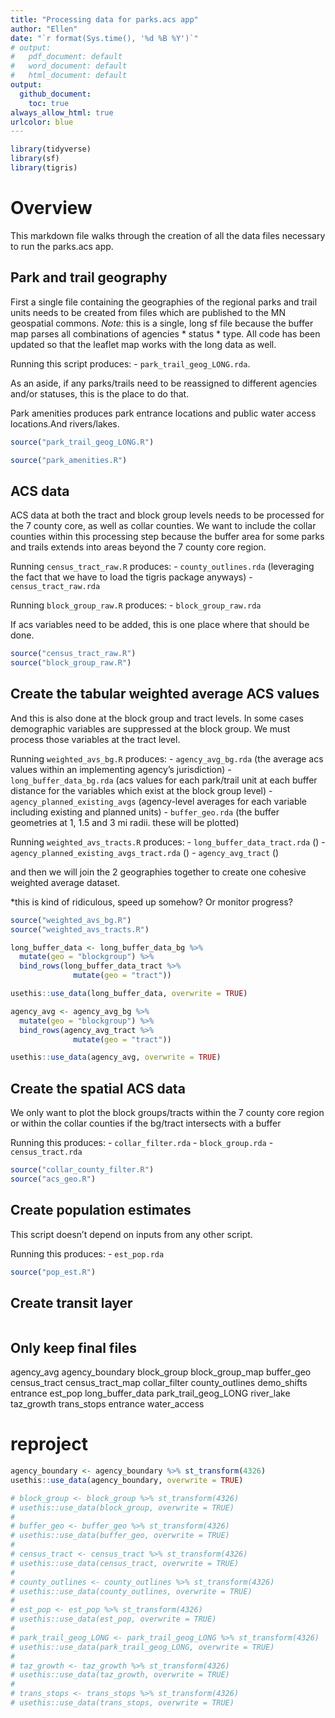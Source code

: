 ```yaml
---
title: "Processing data for parks.acs app"
author: "Ellen"
date: "`r format(Sys.time(), '%d %B %Y')`"
# output:
#   pdf_document: default
#   word_document: default
#   html_document: default
output: 
  github_document:
    toc: true
always_allow_html: true
urlcolor: blue
---
```


```r
library(tidyverse)
library(sf)
library(tigris)
```

# Overview

This markdown file walks through the creation of all the data files necessary to run the parks.acs app. 


## Park and trail geography

First a single file containing the geographies of the regional parks and trail units needs to be created from files which are published to the MN geospatial commons. *Note:* this is a single, long sf file because the buffer map parses all combinations of agencies * status * type. All code has been updated so that the leaflet map works with the long data as well. 

Running this script produces:
- `park_trail_geog_LONG.rda`. 

As an aside, if any parks/trails need to be reassigned to different agencies and/or statuses, this is the place to do that. 


Park amenities produces park entrance locations and public water access locations.And rivers/lakes.

```r
source("park_trail_geog_LONG.R")

source("park_amenities.R")
```


## ACS data

ACS data at both the tract and block group levels needs to be processed for the 7 county core, as well as collar counties. We want to include the collar counties within this processing step because the buffer area for some parks and trails extends into areas beyond the 7 county core region. 

Running `census_tract_raw.R` produces:
- `county_outlines.rda` (leveraging the fact that we have to load the tigris package anyways)
- `census_tract_raw.rda`

Running `block_group_raw.R` produces:
- `block_group_raw.rda`

If acs variables need to be added, this is one place where that should be done.

```r
source("census_tract_raw.R")
source("block_group_raw.R")
```


## Create the tabular weighted average ACS values 

And this is also done at the block group and tract levels. In some cases demographic variables are suppressed at the block group. We must process those variables at the tract level. 

Running `weighted_avs_bg.R` produces:
- `agency_avg_bg.rda` (the average acs values within an implementing agency's jurisdiction)
- `long_buffer_data_bg.rda` (acs values for each park/trail unit at each buffer distance for the variables which exist at the block group level)
- `agency_planned_existing_avgs` (agency-level averages for each variable including existing and planned units)
- `buffer_geo.rda` (the buffer geometries at 1, 1.5 and 3 mi radii. these will be plotted)

Running `weighted_avs_tracts.R` produces:
- `long_buffer_data_tract.rda` ()
- `agency_planned_existing_avgs_tract.rda` ()
- `agency_avg_tract` ()

and then we will join the 2 geographies together to create one cohesive weighted average dataset. 

*this is kind of ridiculous, speed up somehow? Or monitor progress?
```r
source("weighted_avs_bg.R")
source("weighted_avs_tracts.R")

long_buffer_data <- long_buffer_data_bg %>% 
  mutate(geo = "blockgroup") %>%
  bind_rows(long_buffer_data_tract %>%
              mutate(geo = "tract"))

usethis::use_data(long_buffer_data, overwrite = TRUE)

agency_avg <- agency_avg_bg %>%
  mutate(geo = "blockgroup") %>%
  bind_rows(agency_avg_tract %>%
              mutate(geo = "tract"))

usethis::use_data(agency_avg, overwrite = TRUE)
```

## Create the spatial ACS data

We only want to plot the block groups/tracts within the 7 county core region or within the collar counties if the bg/tract intersects with a buffer

Running this produces: 
- `collar_filter.rda`
- `block_group.rda`
- `census_tract.rda`

```r
source("collar_county_filter.R")
source("acs_geo.R")

```

## Create population estimates

This script doesn't depend on inputs from any other script.

Running this produces:
- `est_pop.rda`

```r
source("pop_est.R")

```

## Create transit layer

```r
```

## Only keep final files
agency_avg
agency_boundary
block_group
block_group_map
buffer_geo
census_tract
census_tract_map
collar_filter
county_outlines
demo_shifts
entrance
est_pop
long_buffer_data
park_trail_geog_LONG
river_lake
taz_growth
trans_stops
entrance
water_access


# reproject
```r
agency_boundary <- agency_boundary %>% st_transform(4326)
usethis::use_data(agency_boundary, overwrite = TRUE)

# block_group <- block_group %>% st_transform(4326)
# usethis::use_data(block_group, overwrite = TRUE)
# 
# buffer_geo <- buffer_geo %>% st_transform(4326)
# usethis::use_data(buffer_geo, overwrite = TRUE)
# 
# census_tract <- census_tract %>% st_transform(4326)
# usethis::use_data(census_tract, overwrite = TRUE)
# 
# county_outlines <- county_outlines %>% st_transform(4326)
# usethis::use_data(county_outlines, overwrite = TRUE)
# 
# est_pop <- est_pop %>% st_transform(4326)
# usethis::use_data(est_pop, overwrite = TRUE)
# 
# park_trail_geog_LONG <- park_trail_geog_LONG %>% st_transform(4326)
# usethis::use_data(park_trail_geog_LONG, overwrite = TRUE)
# 
# taz_growth <- taz_growth %>% st_transform(4326)
# usethis::use_data(taz_growth, overwrite = TRUE)
# 
# trans_stops <- trans_stops %>% st_transform(4326)
# usethis::use_data(trans_stops, overwrite = TRUE)
```
